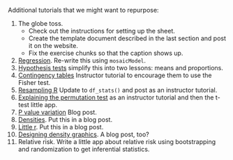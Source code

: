 Additional tutorials that we might want to repurpose:

#. The globe toss. 
    - Check out the instructions for setting up the sheet.
    - Create the template document described in the last section and post it on the website.
    - Fix the exercise chunks so that the caption shows up.
#. [Regression](https://dtkaplan.shinyapps.io/SimpleRegression/#section-explanatory-variables-1). Re-write this using `mosaicModel`.
#. [Hypothesis tests](https://dtkaplan.shinyapps.io/Htest/#section-independence-in-two-way-tables) simplify this into two lessons: means and proportions. 
#. [Contingency tables](https://dtkaplan.shinyapps.io/Htest/#section-independence-in-two-way-tables) Instructor tutorial to encourage them to use the Fisher test.
#. [Resampling R](https://dtkaplan.shinyapps.io/Resampling) Update to `df_stats()` and post as an instructor tutorial.
#. [Explaining the permutation test](https://dtkaplan.shinyapps.io/Permutation_test/#section-many-trials) as an instructor tutorial and then the t-test little app.
#. [P value variation](https://dtkaplan.shinyapps.io/p_value_interval/) Blog post.
#. [Densities](https://dtkaplan.shinyapps.io/Densities/). Put this in a blog post.
#. [Little r](https://dtkaplan.shinyapps.io/Little_r/). Put this in a blog post.
#. [Designing density graphics](https://dtkaplan.shinyapps.io/Conditional_densities/#section-guiding-the-eye). A blog post, too?
#. Relative risk. Write a little app about relative risk using bootstrapping and randomization to get inferential statistics.

